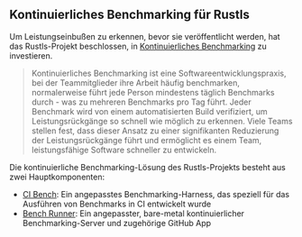 ## Kontinuierliches Benchmarking für Rustls
Um Leistungseinbußen zu erkennen, bevor sie veröffentlicht werden,
hat das Rustls-Projekt beschlossen, in [Kontinuierliches Benchmarking][kontinuierliches Benchmarking] zu investieren.

> Kontinuierliches Benchmarking ist eine Softwareentwicklungspraxis, bei der Teammitglieder ihre Arbeit häufig benchmarken,
> normalerweise führt jede Person mindestens täglich Benchmarks durch - was zu mehreren Benchmarks pro Tag führt.
> Jeder Benchmark wird von einem automatisierten Build verifiziert, um Leistungsrückgänge so schnell wie möglich zu erkennen.
> Viele Teams stellen fest, dass dieser Ansatz zu einer signifikanten Reduzierung der Leistungsrückgänge führt
> und ermöglicht es einem Team, leistungsfähige Software schneller zu entwickeln.

Die kontinuierliche Benchmarking-Lösung des Rustls-Projekts besteht aus zwei Hauptkomponenten:
- [CI Bench][ci bench]: Ein angepasstes Benchmarking-Harness, das speziell für das Ausführen von Benchmarks in CI entwickelt wurde
- [Bench Runner][Rustls bench app]: Ein angepasster, bare-metal kontinuierlicher Benchmarking-Server und zugehörige GitHub App

[kontinuierliches Benchmarking]: /de/docs/explanation/continuous-benchmarking/
[ci bench]: https://github.com/rustls/rustls/tree/main/ci-bench
[Rustls bench app]: https://github.com/rustls/rustls-bench-app